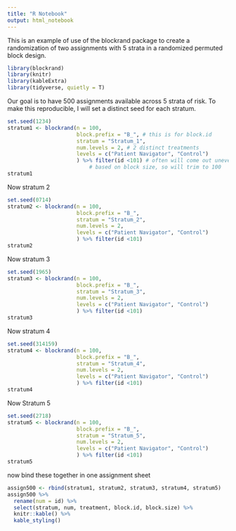 ```yaml
---
title: "R Notebook"
output: html_notebook
---
```


This is an example of use of the blockrand package to create a randomization of two assignments with 5 strata in a randomized permuted block design.



```r
library(blockrand)
library(knitr)
library(kableExtra)
library(tidyverse, quietly = T)
```

Our goal is to have 500 assignments available across 5 strata of risk.
To make this reproducible, I will set a distinct seed for each stratum.

```r
set.seed(1234)
stratum1 <- blockrand(n = 100, 
                      block.prefix = "B_", # this is for block.id
                      stratum = "Stratum_1",
                      num.levels = 2, # 2 distinct treatments
                      levels = c("Patient Navigator", "Control")
                      ) %>% filter(id <101) # often will come out uneven
                          # based on block size, so will trim to 100
stratum1
```

Now stratum 2

```r
set.seed(0714)
stratum2 <- blockrand(n = 100,
                      block.prefix = "B_",
                      stratum = "Stratum_2",
                      num.levels = 2,
                      levels = c("Patient Navigator", "Control")
                      ) %>% filter(id <101)
stratum2
```


Now stratum 3

```r
set.seed(1965)
stratum3 <- blockrand(n = 100,
                      block.prefix = "B_",
                      stratum = "Stratum_3",
                      num.levels = 2,
                      levels = c("Patient Navigator", "Control")
                      ) %>% filter(id <101)
stratum3
```

Now stratum 4

```r
set.seed(314159)
stratum4 <- blockrand(n = 100,
                      block.prefix = "B_",
                      stratum = "Stratum_4",
                      num.levels = 2,
                      levels = c("Patient Navigator", "Control")
                      ) %>% filter(id <101)
stratum4
```

Now Stratum 5

```r
set.seed(2718)
stratum5 <- blockrand(n = 100,
                      block.prefix = "B_",
                      stratum = "Stratum_5",
                      num.levels = 2,
                      levels = c("Patient Navigator", "Control")
                      ) %>% filter(id <101)
stratum5
```

now bind these together in one assignment sheet

```r
assign500 <- rbind(stratum1, stratum2, stratum3, stratum4, stratum5)
assign500 %>% 
  rename(num = id) %>% 
  select(stratum, num, treatment, block.id, block.size) %>% 
  knitr::kable() %>% 
  kable_styling()
```



